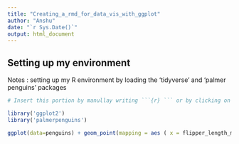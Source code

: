 ---
title: "Creating_a_rmd_for_data_vis_with_ggplot"
author: "Anshu"
date: "`r Sys.Date()`"
output: html_document
---

## Setting up my environment
Notes : setting up my R environment by loading the 'tidyverse' and 'palmer penguins' packages



```{r loading packages}
# Insert this portion by manullay writing ```{r} ``` or by clicking on +c symbol in Rstudio which stands for code chunck 

library('ggplot2')
library('palmerpenguins')

ggplot(data=penguins) + geom_point(mapping = aes ( x = flipper_length_mm, y = body_mass_g , color = species , shape = species)) + labs(title = "Palmer Penguins: Body Mass vs. Flipper Length" , subtitle = "Report by Mr. Anshu Sarkar" , caption = "Data collected by Dr. Kristen Gorman" )

```

